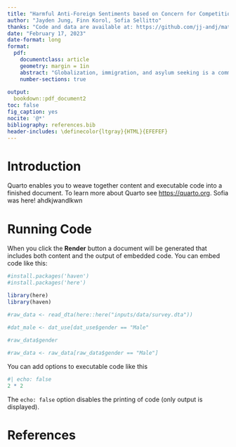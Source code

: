 ```yaml
---
title: "Harmful Anti-Foreign Sentiments based on Concern for Competition Should be Recognized and Addressed"
author: "Jayden Jung, Finn Korol, Sofia Sellitto"
thanks: "Code and data are available at: https://github.com/jj-andj/mate-comp-hate ; Replication on Social Science Reproduction platform available at: "
date: "February 17, 2023"
date-format: long
format: 
  pdf: 
    documentclass: article
    geometry: margin = 1in
    abstract: "Globalization, immigration, and asylum seeking is a common topic of discussion, one which most people hold some personal opinion on accompanied by certain justifications. This paper analyzes data on what proportion of non-immigrant German men are likely to perceive refugees as threats to finding a romantic partner relative to the male-to-female ratio within their municipality and which of them support sentiments of anti-refugee violence. Results show that there can be argued an effect of these sentiments on actual rates of hate crime. We apply secondary research regarding Canadian rates of immigration and gender imbalances and raise concerns regarding the possibly generalizable nature of the findings in Germany. As this issue specifically affects minority groups experiencing prejudice and even furthers their marginalization, we place great emphasis on the weight of this discussion and propose that it should be considered to inform policies or initiatives intending to address racism and hate crimes, especially in breaking down the framing of refugees as a threat to non-immigrants, whether that's through education, public messaging, or other implementations."
    number-sections: true
    
output: 
  bookdown::pdf_document2
toc: false
fig_caption: yes
nocite: '@*'
bibliography: references.bib
header-includes: \definecolor{ltgray}{HTML}{EFEFEF}
---
```


# Introduction

Quarto enables you to weave together content and executable code into a finished document. To learn more about Quarto see <https://quarto.org>. Sofia was here! ahdkjwandlkwn

# Running Code

When you click the **Render** button a document will be generated that includes both content and the output of embedded code. You can embed code like this:

```r
#install.packages('haven')
#install.packages('here')

library(here)
library(haven)

#raw_data <- read_dta(here::here("inputs/data/survey.dta"))

#dat_male <- dat_use[dat_use$gender == "Male"

#raw_data$gender
                    
#raw_data <- raw_data[raw_data$gender == "Male"]
```

You can add options to executable code like this

```r
#| echo: false
2 * 2
```

The `echo: false` option disables the printing of code (only output is displayed).

\clearpage

# References
